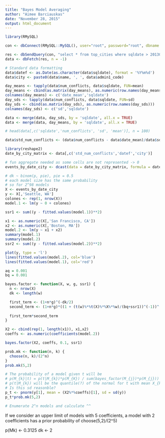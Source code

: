 ```yaml
---
title: "Bayes Model Averaging"
author: "Aimee Barciauskas"
date: "November 28, 2015"
output: html_document
---
```


```r
library(RMySQL)

con <- dbConnect(RMySQL::MySQL(), user="root", password="root", dbname = "gdelt")

res <- dbSendQuery(con, "select * from top_cities where sqldate > 20130331")
data <- dbFetch(res, n = -1)

# Standard data formatting
data$datef <- as.Date(as.character(data$sqldate), format = '%Y%m%d')
data$city <- paste0(data$name, ', ', data$admin1_code)

day_means <- tapply(data$num_conflicts, data$sqldate, FUN=mean)
day_means <- cbind(as.matrix(day_means), as.numeric(row.names(day_means)))
colnames(day_means) <- c('date_mean','sqldate')
day_sds <- tapply(data$num_conflicts, data$sqldate, FUN=sd)
day_sds <- cbind(as.matrix(day_sds), as.numeric(row.names(day_sds)))
colnames(day_sds) <- c('sd','sqldate')

data <- merge(data, day_sds, by = 'sqldate', all.x = TRUE)
data <- merge(data, day_means, by = 'sqldate', all.x = TRUE)

# head(data[,c('sqldate','num_conflicts', 'sd', 'mean')], n = 100)

data$std_num_conflicts <- (data$num_conflicts - data$date_mean)/data$sd

library(reshape2)
date_by_city_matrix <- data[,c('std_num_conflicts','datef','city')]

# fun aggregate needed as some cells are not represented -> 0
events_by_date_city <- dcast(data = date_by_city_matrix, formula = datef ~ city, value.var = 'std_num_conflicts', fun.aggregate = sum)
```

```r
# dk ~ binom(p, pie), pie = 0.5
# each model size has the same probability
# so for 2^98 models
X <- events_by_date_city
y <- X[,'Seattle, WA']
colones <- rep(1, nrow(X))
model.1 <- lm(y ~ 0 + colones)

ssr1 <- sum((y - fitted.values(model.1))**2)

x1 <- as.numeric(X[,'San Francisco, CA'])
x2 <- as.numeric(X[,'Boston, MA'])
model.2 <- lm(y ~ x1 + x2)
summary(model.1)
summary(model.2)
ssr2 <- sum((y - fitted.values(model.2))**2)

plot(y, type = 'l')
lines(fitted.values(model.2), col='blue')
lines(fitted.values(model.1), col='red')

aq = 0.001
bq = 0.001

bayes.factor <- function(X, w, g, ssr1) {
  n <- nrow(X)
  dk <- length(w)

  first_term <- (1+n*g)^(-dk/2)
  second_term <- (1+n*g)*((1 + (t(w)%*%t(X)%*%X%*%w)/(bq+ssr1))^(-1))^(-(aq+n)/2)
  
  first_term*second_term
}

X2 <- cbind(rep(1, length(x1)), x1,x2)
coeffs <- as.numeric(coefficients(model.2))

bayes.factor(X2, coeffs, 0.1, ssr1)

prob.mk <- function(n, k) {
  choose(n, k)/(2^n)
}
prob.mk(5,2)

# The probability of a model given t will be
# p(M_{k}|t) = p(t|M_{k})*p(M_{K}) / sum(bayes_factor(M_{j})*p(M_{j}))
# p(t|M_{k}) will be the quantile(?) of the normal for t with mean X_{k}*w_{k}, var q
# Is this sd reasonble?
p_t <- pnorm(y[1], mean = (X2%*%coeffs)[1], sd = sd(y))
p_t*prob.mk(5,2)

# Enumerate 2^n models and calculate ^^
```

If we consider an upper limit of models with 5 coefficients, a model with 2 coefficients has a prior probability of choose(5,2)/(2^5)

p(Mk) <- 0.3125
dk <- 2


